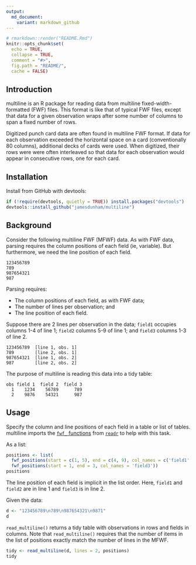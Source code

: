 ```yaml
---
output:
  md_document:
    variant: markdown_github
---
```


```r
# rmarkdown::render("README.Rmd")
knitr::opts_chunk$set(
  echo = TRUE,
  collapse = TRUE,
  comment = "#>",
  fig.path = "README/",
  cache = FALSE)
```

## Introduction

multiline is an R package for reading data from multiline fixed-width-formatted
(FWF) files. This format is like that of typical FWF files, except that data for
a given observation wraps after some number of columns to span a fixed number of
rows.

Digitized punch card data are often found in multiline FWF format. If data for
each observation exceeded the horizontal space on a card (conventionally 80
columns), additional decks of cards were used. When digitized, their rows were
were often interleaved so that data for each observation would appear in
consecutive rows, one for each card.


## Installation

Install from GitHub with devtools:

```r
if (!require(devtools, quietly = TRUE)) install.packages("devtools")
devtools::install_github("jamesdunham/multiline")
```


## Background

Consider the following multiline FWF (MFWF) data. As with FWF data, parsing
requires the column positions of each field (ie, variable). But furthermore, we need the line
position of each field.

```
123456789
789      
987654321
987      
```

Parsing requires:

- The column positions of each field, as with FWF data;
- The number of lines per observation; and
- The line position of each field.

Suppose there are 2 lines per observation in the data; `field1` occupies columns
1-4 of line 1; `field2` columns 5-9 of line 1; and `field3` columns 1-3 of line
2.

```
123456789  [line 1, obs. 1]
789        [line 2, obs. 1]
987654321  [line 1, obs. 2]
987        [line 2, obs. 2]
```

The purpose of multiline is reading this data into a tidy table:

```
obs field 1  field 2  field 3
  1    1234    56789      789
  2    9876    54321      987
```

## Usage

Specify the column and line positions of each field in a table or list of
tables. multiline imports the [`fwf_` functions](http://readr.tidyverse.org/reference/read_fwf.html)
from [`readr`](http://readr.tidyverse.org/index.html) to help with this task.

<!--
TODO: package example data
https://www.ropercenter.cornell.edu/CFIDE/cf/action/catalog/abstract.cfm?type=&start=&id=&archno=USRCOM1940-012&abstract=
-->

As a list:

```r
positions <- list(
  fwf_positions(start = c(1, 5), end = c(4, 9), col_names = c('field1', 'field2')),
  fwf_positions(start = 1, end = 3, col_names = 'field3'))
positions
```

The line position of each field is implicit in the list order. Here, `field1`
and `field2` are in line 1 and `field3` is in line 2.

<!-- Alternatively, as a table:

```r
# TODO: not yet implemented
# positions <- bind_positions(
#   fwf_positions(start = c(1, 5), end = c(4, 9), col_names = c('field1', 'field2')),
#   fwf_positions(start = 1, end = 3, col_names = 'field3'))
# positions
#
# Basically this:
# library(dplyr)
# positions = list(
#     fwf_positions(start = 1, end = 9, col_names = 'field1'),
#     fwf_positions(start = 1, end = 3, col_names = 'field2')) %>%
#   bind_rows(.id = 'line') # %>%
#   mutate(line = as.integer(line))
```

The table should give `start` and `end` column positions, `line` positions, and
the name of each field in `col_names`. -->

Given the data:

```r
d <- "123456789\n789\n987654321\n9871"
d
```

`read_multiline()` returns a tidy table with observations in rows and fields in
columns.
Note that `read_multiline()` requires that the number of items in the list of 
positions exactly match the number of lines in the MFWF. 

```r
tidy <- read_multiline(d, lines = 2, positions)
tidy
```
